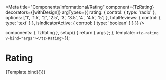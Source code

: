 

<Meta
  title="Components/Informational/Rating"
  component={TzRating}
  decorators={[withDesign]}
  argTypes={{
    rating: {
      control: { type: 'radio' },
      options: ['1', '1.5', '2', '2.5', '3', '3.5', '4', '4.5', '5']
    },
    totalReviews: { control: { type: 'text' } },
    isIndicatorActive: { control: { type: 'boolean' } }
  }}
/>

  components: { TzRating },
  setup() {
    return { args };
  },
  template: `<tz-rating v-bind="args"></tz-Rating>`
});

# Rating

<Canvas withSource="open">
  <Story
    name="Default"
    args={{
      rating: 4,
      totalReviews: 45,
      isIndicatorActive: true
    }}
    parameters={{
      design: {
        type: 'figma',
        url: 'https://www.figma.com/file/TU7n3pEHWIV5rWZUcUboOP/Ready-for-dev?node-id=1644%3A13692'
      }
    }}
  >
    {Template.bind({})}
  </Story>
</Canvas>

<ArgsTable story="Default" />
